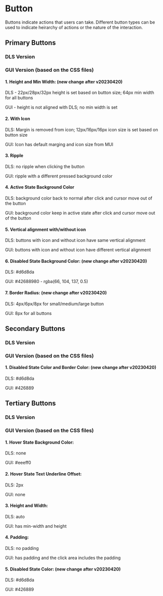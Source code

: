 

# Button

Buttons indicate actions that users can take. Different button types can be used to indicate heirarchy of actions or the nature of the interaction.

## Primary Buttons

### DLS Version

<Canvas>
  <Story of={ButtonStories.PrimarySmall} />
  <Story of={ButtonStories.PrimaryMedium} />
  <Story of={ButtonStories.PrimaryLarge} />
  <Story of={ButtonStories.PrimaryDisable} />
</Canvas>

### GUI Version (based on the CSS files)

<Canvas>
  <Story of={ButtonGUIStories.PrimarySmall} />
  <Story of={ButtonGUIStories.PrimaryMedium} />
  <Story of={ButtonGUIStories.PrimaryLarge} />
  <Story of={ButtonGUIStories.PrimaryDisable} />
</Canvas>

#### 1. Height and Min Width: (new change after v20230420)

DLS - 22px/28px/32px height is set based on button size; 64px min width for all buttons

GUI - height is not aligned with DLS; no min width is set

#### 2. With Icon

DLS: Margin is removed from icon; 12px/16px/16px icon size is set based on button size

GUI: Icon has default marging and icon size from MUI

#### 3. Ripple

DLS: no ripple when clicking the button

GUI: ripple with a different pressed background color

#### 4. Active State Background Color

DLS: background color back to normal after click and cursor move out of the button

GUI: background color keep in active state after click and cursor move out of the button

#### 5. Vertical alignment with/without icon

DLS: buttons with icon and without icon have same vertical alignment

GUI: buttons with icon and without icon have different vertical alignment

#### 6. Disabled State Background Color: (new change after v20230420)

DLS: #d6d8da

GUI: #42688980 - rgba(66, 104, 137, 0.5)

#### 7. Border Radius: (new change after v20230420)

DLS: 4px/6px/8px for small/medium/large button

GUI: 8px for all buttons

## Secondary Buttons

### DLS Version

<Canvas>
  <Story of={ButtonStories.SecondarySmall} />
  <Story of={ButtonStories.SecondaryMedium} />
  <Story of={ButtonStories.SecondaryLarge} />
  <Story of={ButtonStories.SecondaryDisable} />
</Canvas>

### GUI Version (based on the CSS files)

<Canvas>
  <Story of={ButtonGUIStories.SecondarySmall} />
  <Story of={ButtonGUIStories.SecondaryMedium} />
  <Story of={ButtonGUIStories.SecondaryLarge} />
  <Story of={ButtonGUIStories.SecondaryDisable} />
</Canvas>

#### 1. Disabled State Color and Border Color: (new change after v20230420)

DLS: #d6d8da

GUI: #426889

## Tertiary Buttons

### DLS Version

<Canvas>
  <Story of={ButtonStories.TertiarySmall} />
  <Story of={ButtonStories.TertiaryMedium} />
  <Story of={ButtonStories.TertiaryLarge} />
  <Story of={ButtonStories.TertiaryDisable} />
</Canvas>

### GUI Version (based on the CSS files)

<Canvas>
  <Story of={ButtonGUIStories.TertiarySmall} />
  <Story of={ButtonGUIStories.TertiaryMedium} />
  <Story of={ButtonGUIStories.TertiaryLarge} />
  <Story of={ButtonGUIStories.TertiaryDisable} />
</Canvas>

#### 1. Hover State Background Color:

DLS: none

GUI: #eeeff0

#### 2. Hover State Text Underline Offset:

DLS: 2px

GUI: none

#### 3. Height and Width:

DLS: auto

GUI: has min-width and height

#### 4. Padding:

DLS: no padding

GUI: has padding and the click area includes the padding

#### 5. Disabled State Color: (new change after v20230420)

DLS: #d6d8da

GUI: #426889
